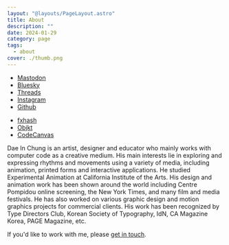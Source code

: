 ```yaml
---
layout: "@layouts/PageLayout.astro"
title: About
description: ""
date: 2024-01-29
category: page
tags:
  - about
cover: ./thumb.png
---
```



<GC start={2} end={4} class="[&_a]:no-underline">
  <ul role="navigation" aria-label="Social Media" class="mb-0 w-full flex flex-row flex-wrap md:block list-none">
    <li class="mr-8">
      <a href={site.links.mastodon}>Mastodon</a>
    </li>
    <li class="mr-8">
      <a href={site.links.bluesky}>Bluesky</a>
    </li>
    <li class="mr-8">
      <a href={site.links.threads}>Threads</a>
    </li>
    <li class="mr-8">
      <a href={site.links.instagram}>Instagram</a>
    </li>
    <li class="mr-8">
      <a href={site.links.github}>Github</a>
    </li>
  </ul>

  <div class="mt-2">
    <ul role="navigation" aria-label="Art shop" class="w-full flex flex-row md:block list-none">
    <li class="mr-8">
    <a href={site.links.fxhash}>fxhash</a>
    </li>
    <li class="mr-8">
    <a href={site.links.objkt}>Objkt</a>
    </li>
    <li class="mr-8">
    <a href={site.links.codecanvas}>CodeCanvas</a>
    </li>
    </ul>
  </div>
</GC>

<GC>
  Dae In Chung is an artist, designer and educator who mainly works with
  computer code as a creative medium. His main interests lie in exploring and
  expressing rhythms and movements using a variety of media, including
  animation, printed forms and interactive applications. He studied Experimental
  Animation at California Institute of the Arts. His design and animation work
  has been shown around the world including Centre Pompidou online screening, the New
  York Times, and many film and media festivals. He has also worked on various
  graphic design and motion graphics projects for commercial clients. His work
  has been recognized by Type Directors Club, Korean Society of Typography, IdN,
  CA Magazine Korea, PAGE Magazine, etc.

If you'd like to work with me, please [get in touch](mailto:daeinc@paperdove.com?subject=[Business%20Inquiry]).

</GC>

<GC>
  <ActivityList sortByType showWorkTitle />
</GC>

